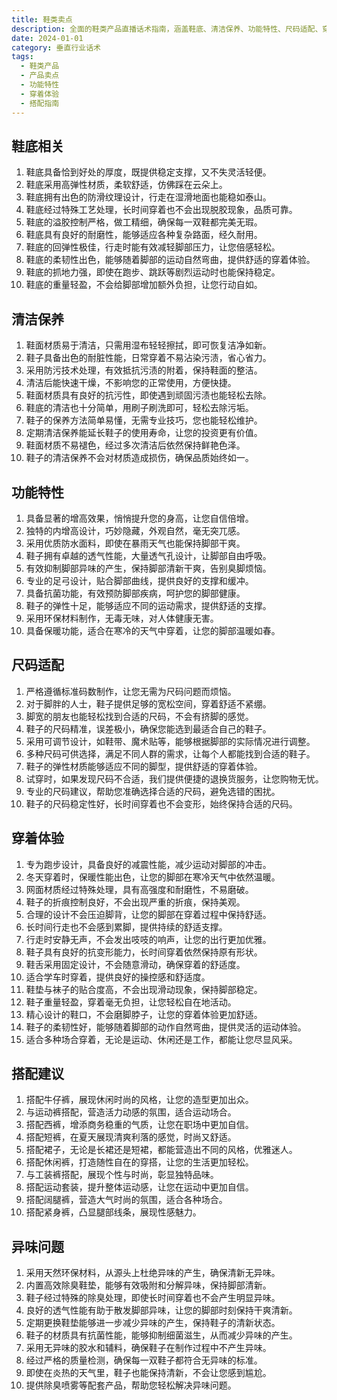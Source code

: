 ```yaml
---
title: 鞋类卖点
description: 全面的鞋类产品直播话术指南，涵盖鞋底、清洁保养、功能特性、尺码适配、穿着体验、搭配建议等多个维度
date: 2024-01-01
category: 垂直行业话术
tags:
  - 鞋类产品
  - 产品卖点
  - 功能特性
  - 穿着体验
  - 搭配指南
---
```


## 鞋底相关

1. 鞋底具备恰到好处的厚度，既提供稳定支撑，又不失灵活轻便。
2. 鞋底采用高弹性材质，柔软舒适，仿佛踩在云朵上。
3. 鞋底拥有出色的防滑纹理设计，行走在湿滑地面也能稳如泰山。
4. 鞋底经过特殊工艺处理，长时间穿着也不会出现脱胶现象，品质可靠。
5. 鞋底的溢胶控制严格，做工精细，确保每一双鞋都完美无瑕。
6. 鞋底具有良好的耐磨性，能够适应各种复杂路面，经久耐用。
7. 鞋底的回弹性极佳，行走时能有效减轻脚部压力，让您倍感轻松。
8. 鞋底的柔韧性出色，能够随着脚部的运动自然弯曲，提供舒适的穿着体验。
9. 鞋底的抓地力强，即使在跑步、跳跃等剧烈运动时也能保持稳定。
10. 鞋底的重量轻盈，不会给脚部增加额外负担，让您行动自如。

## 清洁保养

1. 鞋面材质易于清洁，只需用湿布轻轻擦拭，即可恢复洁净如新。
2. 鞋子具备出色的耐脏性能，日常穿着不易沾染污渍，省心省力。
3. 采用防污技术处理，有效抵抗污渍的附着，保持鞋面的整洁。
4. 清洁后能快速干燥，不影响您的正常使用，方便快捷。
5. 鞋面材质具有良好的抗污性，即使遇到顽固污渍也能轻松去除。
6. 鞋底的清洁也十分简单，用刷子刷洗即可，轻松去除污垢。
7. 鞋子的保养方法简单易懂，无需专业技巧，您也能轻松维护。
8. 定期清洁保养能延长鞋子的使用寿命，让您的投资更有价值。
9. 鞋面材质不易褪色，经过多次清洁后依然保持鲜艳色泽。
10. 鞋子的清洁保养不会对材质造成损伤，确保品质始终如一。

## 功能特性

1. 具备显著的增高效果，悄悄提升您的身高，让您自信倍增。
2. 独特的内增高设计，巧妙隐藏，外观自然，毫无突兀感。
3. 采用优质防水面料，即使在暴雨天气也能保持脚部干爽。
4. 鞋子拥有卓越的透气性能，大量透气孔设计，让脚部自由呼吸。
5. 有效抑制脚部异味的产生，保持脚部清新干爽，告别臭脚烦恼。
6. 专业的足弓设计，贴合脚部曲线，提供良好的支撑和缓冲。
7. 具备抗菌功能，有效预防脚部疾病，呵护您的脚部健康。
8. 鞋子的弹性十足，能够适应不同的运动需求，提供舒适的支撑。
9. 采用环保材料制作，无毒无味，对人体健康无害。
10. 具备保暖功能，适合在寒冷的天气中穿着，让您的脚部温暖如春。

## 尺码适配

1. 严格遵循标准码数制作，让您无需为尺码问题而烦恼。
2. 对于脚胖的人士，鞋子提供足够的宽松空间，穿着舒适不紧绷。
3. 脚宽的朋友也能轻松找到合适的尺码，不会有挤脚的感觉。
4. 鞋子的尺码精准，误差极小，确保您能选到最适合自己的鞋子。
5. 采用可调节设计，如鞋带、魔术贴等，能够根据脚部的实际情况进行调整。
6. 多种尺码可供选择，满足不同人群的需求，让每个人都能找到合适的鞋子。
7. 鞋子的弹性材质能够适应不同的脚型，提供舒适的穿着体验。
8. 试穿时，如果发现尺码不合适，我们提供便捷的退换货服务，让您购物无忧。
9. 专业的尺码建议，帮助您准确选择合适的尺码，避免选错的困扰。
10. 鞋子的尺码稳定性好，长时间穿着也不会变形，始终保持合适的尺码。

## 穿着体验

1. 专为跑步设计，具备良好的减震性能，减少运动对脚部的冲击。
2. 冬天穿着时，保暖性能出色，让您的脚部在寒冷天气中依然温暖。
3. 网面材质经过特殊处理，具有高强度和耐磨性，不易磨破。
4. 鞋子的折痕控制良好，不会出现严重的折痕，保持美观。
5. 合理的设计不会压迫脚背，让您的脚部在穿着过程中保持舒适。
6. 长时间行走也不会感到累脚，提供持续的舒适支撑。
7. 行走时安静无声，不会发出吱吱的响声，让您的出行更加优雅。
8. 鞋子具有良好的抗变形能力，长时间穿着依然保持原有形状。
9. 鞋舌采用固定设计，不会随意滑动，确保穿着的舒适度。
10. 适合学车时穿着，提供良好的操控感和舒适度。
11. 鞋垫与袜子的贴合度高，不会出现滑动现象，保持脚部稳定。
12. 鞋子重量轻盈，穿着毫无负担，让您轻松自在地活动。
13. 精心设计的鞋口，不会磨脚脖子，让您的穿着体验更加舒适。
14. 鞋子的柔韧性好，能够随着脚部的动作自然弯曲，提供灵活的运动体验。
15. 适合多种场合穿着，无论是运动、休闲还是工作，都能让您尽显风采。

## 搭配建议

1. 搭配牛仔裤，展现休闲时尚的风格，让您的造型更加出众。
2. 与运动裤搭配，营造活力动感的氛围，适合运动场合。
3. 搭配西裤，增添商务稳重的气质，让您在职场中更加自信。
4. 搭配短裤，在夏天展现清爽利落的感觉，时尚又舒适。
5. 搭配裙子，无论是长裙还是短裙，都能营造出不同的风格，优雅迷人。
6. 搭配休闲裤，打造随性自在的穿搭，让您的生活更加轻松。
7. 与工装裤搭配，展现个性与时尚，彰显独特品味。
8. 搭配运动套装，提升整体运动感，让您在运动中更加自信。
9. 搭配阔腿裤，营造大气时尚的氛围，适合各种场合。
10. 搭配紧身裤，凸显腿部线条，展现性感魅力。

## 异味问题

1. 采用天然环保材料，从源头上杜绝异味的产生，确保清新无异味。
2. 内置高效除臭鞋垫，能够有效吸附和分解异味，保持脚部清新。
3. 鞋子经过特殊的除臭处理，即使长时间穿着也不会产生明显异味。
4. 良好的透气性能有助于散发脚部异味，让您的脚部时刻保持干爽清新。
5. 定期更换鞋垫能够进一步减少异味的产生，保持鞋子的清新状态。
6. 鞋子的材质具有抗菌性能，能够抑制细菌滋生，从而减少异味的产生。
7. 采用无异味的胶水和辅料，确保鞋子在制作过程中不产生异味。
8. 经过严格的质量检测，确保每一双鞋子都符合无异味的标准。
9. 即使在炎热的天气里，鞋子也能保持清新，不会让您感到尴尬。
10. 提供除臭喷雾等配套产品，帮助您轻松解决异味问题。